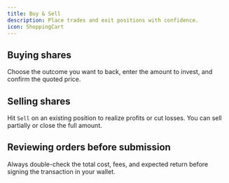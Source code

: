 ```yaml
---
title: Buy & Sell
description: Place trades and exit positions with confidence.
icon: ShoppingCart
---
```


## Buying shares

Choose the outcome you want to back, enter the amount to invest, and confirm the quoted price.

## Selling shares

Hit `Sell` on an existing position to realize profits or cut losses. You can sell partially or close the full amount.

## Reviewing orders before submission

Always double-check the total cost, fees, and expected return before signing the transaction in your wallet.
